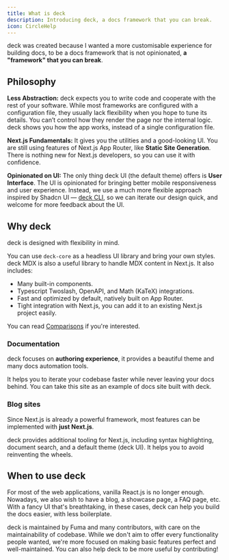 ```yaml
---
title: What is deck
description: Introducing deck, a docs framework that you can break.
icon: CircleHelp
---
```


deck was created because I wanted a more customisable experience for building docs, to be a docs framework that is not opinionated, **a "framework" that you can break**.

## Philosophy

**Less Abstraction:** deck expects you to write code and cooperate with the rest of your software.
While most frameworks are configured with a configuration file, they usually lack flexibility when you hope to tune its details.
You can’t control how they render the page nor the internal logic. deck shows you how the app works, instead of a single configuration file.

**Next.js Fundamentals:** It gives you the utilities and a good-looking UI.
You are still using features of Next.js App Router, like **Static Site Generation**. There is nothing new for Next.js developers, so you can use it with confidence.

**Opinionated on UI:** The only thing deck UI (the default theme) offers is **User Interface**. The UI is opinionated for bringing better mobile responsiveness and user experience.
Instead, we use a much more flexible approach inspired by Shadcn UI — [deck CLI](/docs/cli), so we can iterate our design quick, and welcome for more feedback about the UI.

## Why deck

deck is designed with flexibility in mind.

You can use `deck-core` as a headless UI library and bring your own styles.
deck MDX is also a useful library to handle MDX content in Next.js. It also includes:

- Many built-in components.
- Typescript Twoslash, OpenAPI, and Math (KaTeX) integrations.
- Fast and optimized by default, natively built on App Router.
- Tight integration with Next.js, you can add it to an existing Next.js project easily.

You can read [Comparisons](/docs/ui/comparisons) if you're interested.

### Documentation

deck focuses on **authoring experience**, it provides a beautiful theme and many docs automation tools.

It helps you to iterate your codebase faster while never leaving your docs behind.
You can take this site as an example of docs site built with deck.

### Blog sites

Since Next.js is already a powerful framework, most features can be implemented with **just Next.js**.

deck provides additional tooling for Next.js, including syntax highlighting, document search, and a default theme (deck UI).
It helps you to avoid reinventing the wheels.

## When to use deck

For most of the web applications, vanilla React.js is no longer enough.
Nowadays, we also wish to have a blog, a showcase page, a FAQ page, etc. With a
fancy UI that's breathtaking, in these cases, deck can help you build the
docs easier, with less boilerplate.

deck is maintained by Fuma and many contributors, with care on the maintainability of codebase.
While we don't aim to offer every functionality people wanted, we're more focused on making basic features perfect and well-maintained.
You can also help deck to be more useful by contributing!
